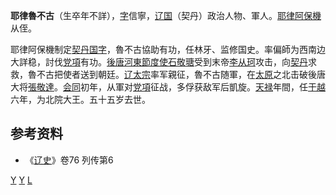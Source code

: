 '''耶律魯不古'''（生卒年不詳），[[表字|字]]信寧，[[辽国|辽国]]（契丹）政治人物、軍人。[[耶律阿保機|耶律阿保機]]从侄。

耶律阿保機制定[[契丹文|契丹国字]]，魯不古協助有功，任林牙、监修国史。率偏師为西南边大詳稳，討伐[[党項|党項]]有功。[[後唐|後唐]][[河東節度使|河東節度使]][[石敬瑭|石敬瑭]]受到末帝[[李从珂|李从珂]]攻击，向[[契丹|契丹]]求救，魯不古把使者送到朝廷。[[辽太宗|辽太宗]]率军親征，魯不古随軍，在[[太原|太原]]之北击破後唐大将[[張敬達|張敬達]]。[[会同|会同]]初年，从軍对[[党項|党項]]征战，多俘获敌军后凱旋。[[天禄|天禄]]年間，任[[于越|于越]]六年，为北院大王。五十五岁去世。

== 参考资料 ==
*《[[辽史|辽史]]》卷76 列传第6

[[Category:辽朝官员|Y]]
[[Category:辽朝宗室|Y]]
[[Category:耶律氏|L]]